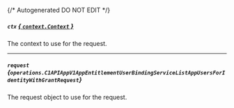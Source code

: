 {/* Autogenerated DO NOT EDIT  */}

##### `ctx` [*{ `context.Context` }*](https://pkg.go.dev/context#Context)
The context to use for the request.

---
##### `request` *{`operations.C1APIAppV1AppEntitlementUserBindingServiceListAppUsersForIdentityWithGrantRequest`}*
The request object to use for the request.

<Collapsible openLabel={Labels.showProperties} closeLabel={Labels.hideProperties}>
  <C1APIAppV1AppEntitlementUserBindingServiceListAppUsersForIdentityWithGrantRequest />
</Collapsible>

